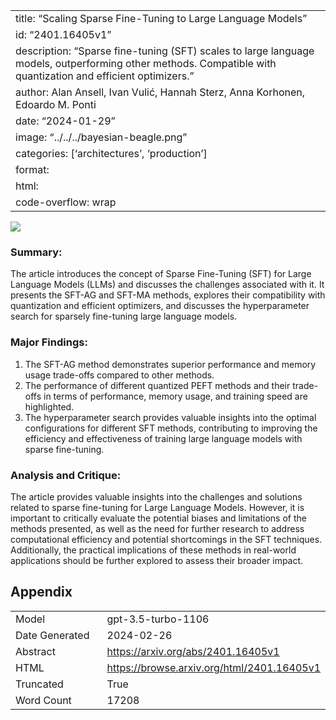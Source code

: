 
---
title: "Scaling Sparse Fine-Tuning to Large Language Models"
id: "2401.16405v1"
description: "Sparse fine-tuning (SFT) scales to large language models, outperforming other methods. Compatible with quantization and efficient optimizers."
author: Alan Ansell, Ivan Vulić, Hannah Sterz, Anna Korhonen, Edoardo M. Ponti
date: "2024-01-29"
image: "../../../bayesian-beagle.png"
categories: ['architectures', 'production']
format:
  html:
    code-overflow: wrap
---

![](../../../bayesian-beagle.png)

### Summary:

The article introduces the concept of Sparse Fine-Tuning (SFT) for Large Language Models (LLMs) and discusses the challenges associated with it. It presents the SFT-AG and SFT-MA methods, explores their compatibility with quantization and efficient optimizers, and discusses the hyperparameter search for sparsely fine-tuning large language models.

### Major Findings:
1. The SFT-AG method demonstrates superior performance and memory usage trade-offs compared to other methods.
2. The performance of different quantized PEFT methods and their trade-offs in terms of performance, memory usage, and training speed are highlighted.
3. The hyperparameter search provides valuable insights into the optimal configurations for different SFT methods, contributing to improving the efficiency and effectiveness of training large language models with sparse fine-tuning.

### Analysis and Critique:
The article provides valuable insights into the challenges and solutions related to sparse fine-tuning for Large Language Models. However, it is important to critically evaluate the potential biases and limitations of the methods presented, as well as the need for further research to address computational efficiency and potential shortcomings in the SFT techniques. Additionally, the practical implications of these methods in real-world applications should be further explored to assess their broader impact.

## Appendix

|          |          |
|----------|----------|
| Model     | gpt-3.5-turbo-1106       |
| Date Generated     | 2024-02-26       |
| Abstract | [https://arxiv.org/abs/2401.16405v1](https://arxiv.org/abs/2401.16405v1)        |
| HTML     | [https://browse.arxiv.org/html/2401.16405v1](https://browse.arxiv.org/html/2401.16405v1)       |
| Truncated       | True       |
| Word Count       | 17208       |
